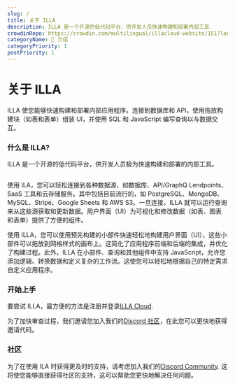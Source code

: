 ```yaml
---
slug: /
title: 关于 ILLA
description: ILLA 是一个开源的低代码平台，供开发人员快速构建和部署内部工具.
crowdinRepo: https://crowdin.com/multilingual/illacloud-website/151?languages=en&filter=basic&value=0
categoryName: 👋 介绍
categoryPriority: 1
postPriority: 1
---
```


# 关于 ILLA

ILLA 使您能够快速构建和部署内部应用程序。连接到数据库和 API，使用拖放构建块（如表和表单）组装 UI，并使用 SQL 和 JavaScript 编写查询以与数据交互。

### 什么是 ILLA?

ILLA 是一个开源的低代码平台，供开发人员极为快速构建和部署的内部工具。

<img
  src="https://cdn.illacloud.com/official-website/img/docs/introduction/about-illa-cloud.png"
  alt=""
/>

使用 ILA，您可以轻松连接到各种数据源，如数据库、API/GraphQ Lendpoints、SaaS 工具和云存储服务。其中包括目前流行的，如 PostgreSQL、MongoDB、MySQL、Stripe、Google Sheets 和 AWS S3。一旦连接，ILLA 就可以运行查询来从这些源获取和更新数据。用户界面（UI）为可视化和修改数据（如表、图表和表单）提供了方便的组件。

使用 ILLA，您可以使用预先构建的小部件快速轻松地构建用户界面（UI），这些小部件可以拖放到网格样式的画布上。这简化了应用程序前端和后端的集成，并优化了构建过程。此外，ILLA 在小部件、查询和其他组件中支持 JavaScript，允许您添加逻辑、转换数据和定义复杂的工作流。这使您可以轻松地根据自己的特定需求自定义应用程序。

### 开始上手

要尝试 ILLA，最方便的方法是注册并登录[ILLA Cloud](https://cloud.illacloud.com/).

为了加快审查过程，我们邀请您加入我们的[Discord 社区](https://discord.gg/illacloud)，在此您可以更快地获得邀请代码。

### 社区

为了在使用 ILA 时获得更及时的支持，请考虑加入我们的[Discord Community](https://discord.gg/illacloud). 这将使您能够直接获得社区的支持，这可以帮助您更快地解决任何问题。
